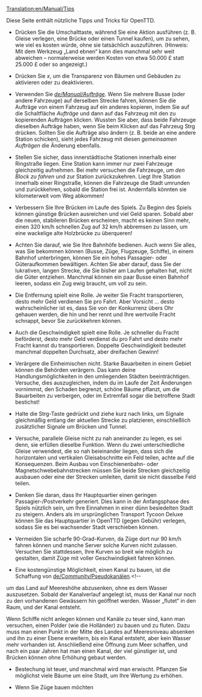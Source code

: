[[Translation:en/Manual/Tips]]
{{de/Manual/Inhaltsverzeichnis}}

Diese Seite enthält nützliche Tipps und Tricks für OpenTTD.

*Drücken Sie die Umschalttaste, während Sie eine Aktion ausführen (z. B. Gleise verlegen, eine Brücke oder einen Tunnel kaufen), um zu sehen, wie viel es kosten würde, ohne sie tatsächlich auszuführen. (Hinweis: Mit dem Werkzeug „Land ebnen“ kann dies manchmal sehr weit abweichen – normalerweise werden Kosten von etwa 50.000 £ statt 25.000 £ oder so angezeigt.)

*Drücken Sie ''x'', um die Transparenz von Bäumen und Gebäuden zu aktivieren oder zu deaktivieren.

*Verwenden Sie ''[[de/Manual/Aufträge]]''. Wenn Sie mehrere Busse (oder andere Fahrzeuge) auf derselben Strecke fahren, können Sie die Aufträge von einem Fahrzeug auf ein anderes kopieren, indem Sie auf die Schaltfläche ''Aufträge'' und dann auf das Fahrzeug mit den zu kopierenden Aufträgen klicken. Wussten Sie aber, dass beide Fahrzeuge dieselben Aufträge haben, wenn Sie beim Klicken auf das Fahrzeug Strg drücken. Sollten Sie die Aufträge also ändern (z. B. beide an eine andere Station schicken), sieht jedes Fahrzeug mit diesen ''gemeinsamen Aufträgen'' die Änderung ebenfalls.

*Stellen Sie sicher, dass innerstädtische Stationen innerhalb einer Ringstraße liegen. Eine Station kann immer nur zwei Fahrzeuge gleichzeitig aufnehmen. Bei mehr versuchen die Fahrzeuge, ''um den Block zu fahren'' und zur Station zurückzukehren. Liegt Ihre Station innerhalb einer Ringstraße, können die Fahrzeuge die Stadt umrunden und zurückkehren, sobald die Station frei ist. Andernfalls könnten sie kilometerweit vom Weg abkommen!

*Verbessern Sie Ihre Brücken im Laufe des Spiels. Zu Beginn des Spiels können günstige Brücken ausreichen und viel Geld sparen. Sobald aber die neuen, stabileren Brücken erscheinen, macht es keinen Sinn mehr, einen 320 km/h schnellen Zug auf 32 km/h abbremsen zu lassen, um eine wackelige alte Holzbrücke zu überqueren!

*Achten Sie darauf, wie Sie Ihre Bahnhöfe bedienen. Auch wenn Sie alles, was Sie bekommen können (Busse, Züge, Flugzeuge, Schiffe), in einem Bahnhof unterbringen, können Sie ein hohes Passagier- oder Güteraufkommen bewältigen. Achten Sie aber darauf, dass Sie der lukrativen, langen Strecke, die Sie bisher am Laufen gehalten hat, nicht die Güter entziehen. Manchmal können ein paar Busse einen Bahnhof leeren, sodass ein Zug ewig braucht, um voll zu sein.

*Die Entfernung spielt eine Rolle. Je weiter Sie Fracht transportieren, desto mehr Geld verdienen Sie pro Fahrt. Aber Vorsicht ... desto wahrscheinlicher ist es, dass Sie von der Konkurrenz übers Ohr gehauen werden, die hin und her rennt und Ihre wertvolle Fracht schnappt, bevor Sie zurückkehren können.

*Auch die Geschwindigkeit spielt eine Rolle. Je schneller du Fracht beförderst, desto mehr Geld verdienst du pro Fahrt und desto mehr Fracht kannst du transportieren. Doppelte Geschwindigkeit bedeutet manchmal doppelten Durchsatz, aber dreifachen Gewinn!

*Verärgere die Einheimischen nicht. Starke Bauarbeiten in einem Gebiet können die Behörden verärgern. Das kann deine Handlungsmöglichkeiten in den umliegenden Städten beeinträchtigen. Versuche, dies auszugleichen, indem du im Laufe der Zeit Änderungen vornimmst, den Schaden begrenzt, schöne Bäume pflanzt, um die Bauarbeiten zu verbergen, oder im Extremfall sogar die betroffene Stadt bestichst!

*Halte die Strg-Taste gedrückt und ziehe kurz nach links, um Signale gleichmäßig entlang der aktuellen Strecke zu platzieren, einschließlich zusätzlicher Signale um Brücken und Tunnel.

*Versuche, parallele Gleise nicht zu nah aneinander zu legen, es sei denn, sie erfüllen dieselbe Funktion. Wenn du zwei unterschiedliche Gleise verwendest, die so nah beieinander liegen, dass sich die horizontalen und vertikalen Gleisabschnitte ein Feld teilen, achte auf die Konsequenzen. Beim Ausbau von Einschienenbahn- oder Magnetschwebebahnstrecken müssen Sie beide Strecken gleichzeitig ausbauen oder eine der Strecken umleiten, damit sie nicht dasselbe Feld teilen.

*Denken Sie daran, dass Ihr Hauptquartier einen geringen Passagier-/Postverkehr generiert. Dies kann in der Anfangsphase des Spiels nützlich sein, um Ihre Einnahmen in einer dünn besiedelten Stadt zu steigern. Anders als im ursprünglichen Transport Tycoon Deluxe können Sie das Hauptquartier in OpenTTD (gegen Gebühr) verlegen, sodass Sie es bei wachsender Stadt verschieben können.

*Vermeiden Sie scharfe 90-Grad-Kurven, da Züge dort nur 90 km/h fahren können und manche Server solche Kurven nicht zulassen. Versuchen Sie stattdessen, Ihre Kurven so breit wie möglich zu gestalten, damit Züge mit voller Geschwindigkeit fahren können.

*Eine kostengünstige Möglichkeit, einen Kanal zu bauen, ist die Schaffung von [[de/Community/Pseudokanälen]].<!--
um das Land auf Meereshöhe abzusenken, ohne es dem Wasser auszusetzen. Sobald der Kanalverlauf angelegt ist, muss der Kanal nur noch zu den vorhandenen Gewässern hin geöffnet werden. Wasser „flutet“ in den Raum, und der Kanal entsteht.

Wenn Schiffe nicht anlegen können und Kanäle zu teuer sind, kann man versuchen, einen Polder (wie die Holländer) zu bauen und zu fluten. Dazu muss man einen Punkt in der Mitte des Landes auf Meeresniveau absenken und ihn zu einer Ebene erweitern, bis ein Kanal entsteht, aber kein Wasser mehr vorhanden ist. Anschließend eine Öffnung zum Meer schaffen, und nach ein paar Jahren hat man einen Kanal, der viel günstiger ist, und Brücken können ohne Erhöhung gebaut werden.

*Bestechung ist teuer, und manchmal wird man erwischt. Pflanzen Sie möglichst viele Bäume um eine Stadt, um Ihre Wertung zu erhöhen.

*Wenn Sie Züge bauen möchten
